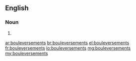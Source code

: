 ==English==

===Noun===
{{head|en|plural}}

# {{plural of|bouleversement|lang=en|nocat=1}}

[[ar:bouleversements]]
[[br:bouleversements]]
[[el:bouleversements]]
[[fr:bouleversements]]
[[io:bouleversements]]
[[mg:bouleversements]]
[[my:bouleversements]]